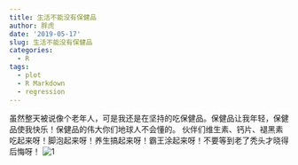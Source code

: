 ```yaml
---
title: 生活不能没有保健品
author: 胖虎
date: '2019-05-17'
slug: 生活不能没有保健品
categories:
  - R
tags:
  - plot
  - R Markdown
  - regression
---
```


虽然整天被说像个老年人，可是我还是在坚持的吃保健品。保健品让我年轻，保健品使我快乐！保健品的伟大你们地球人不会懂的。
伙伴们维生素、钙片、褪黑素吃起来呀！脚泡起来呀！养生搞起来呀！霸王涂起来呀！不要等到老了秃头才晓得后悔呀！
![1](./content/post/1.jpg)
